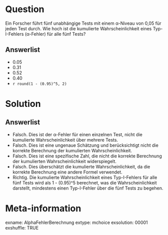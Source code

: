 Question
========

Ein Forscher führt fünf unabhängige Tests mit einem α-Niveau von 0,05 für jeden Test durch. Wie hoch ist die kumulierte Wahrscheinlichkeit eines Typ-I-Fehlers (α-Fehler) für alle fünf Tests?

Answerlist
----------

* 0.05
* 0.31
* 0.52
* 0.40
* `r round(1 - (0.95)^5, 2)`

Solution
========

Answerlist
----------

* Falsch. Dies ist der α-Fehler für einen einzelnen Test, nicht die kumulierte Wahrscheinlichkeit über mehrere Tests.
* Falsch. Dies ist eine ungenaue Schätzung und berücksichtigt nicht die korrekte Berechnung der kumulierten Wahrscheinlichkeit.
* Falsch. Dies ist eine spezifische Zahl, die nicht die korrekte Berechnung der kumulierten Wahrscheinlichkeit widerspiegelt.
* Falsch. Dies überschätzt die kumulierte Wahrscheinlichkeit, da die korrekte Berechnung eine andere Formel verwendet.
* Richtig. Die kumulierte Wahrscheinlichkeit eines Typ-I-Fehlers für alle fünf Tests wird als 1 - (0.95)^5 berechnet, was die Wahrscheinlichkeit darstellt, mindestens einen Typ-I-Fehler über die fünf Tests zu begehen.

Meta-information
================
exname: AlphaFehlerBerechnung
extype: mchoice 
exsolution: 00001
exshuffle: TRUE
